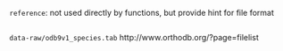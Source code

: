 
`reference`: not used directly by functions, but provide hint for file format

```r

```


`data-raw/odb9v1_species.tab` http://www.orthodb.org/?page=filelist